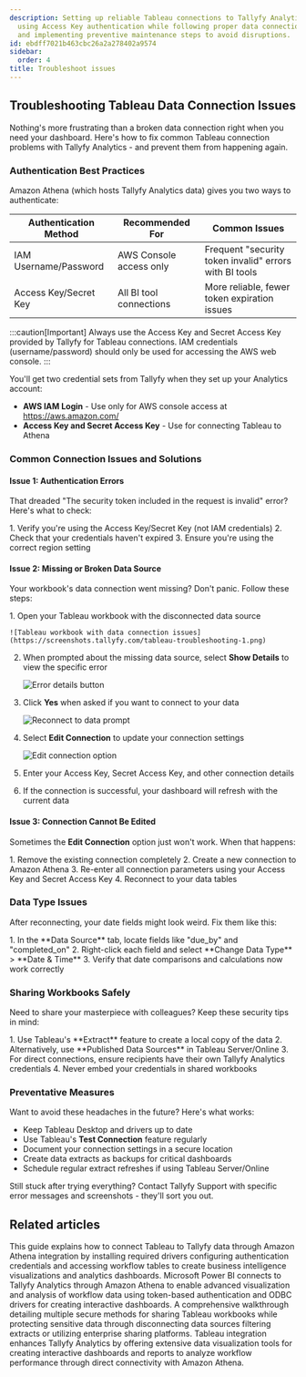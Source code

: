 ```yaml
---
description: Setting up reliable Tableau connections to Tallyfy Analytics requires
  using Access Key authentication while following proper data connection protocols
  and implementing preventive maintenance steps to avoid disruptions.
id: ebdff7021b463cbc26a2a278402a9574
sidebar:
  order: 4
title: Troubleshoot issues
---
```



## Troubleshooting Tableau Data Connection Issues

Nothing's more frustrating than a broken data connection right when you need your dashboard. Here's how to fix common Tableau connection problems with Tallyfy Analytics - and prevent them from happening again.

### Authentication Best Practices

Amazon Athena (which hosts Tallyfy Analytics data) gives you two ways to authenticate:

| Authentication Method | Recommended For | Common Issues |
|----------------------|-----------------|---------------|
| IAM Username/Password | AWS Console access only | Frequent "security token invalid" errors with BI tools |
| Access Key/Secret Key | All BI tool connections | More reliable, fewer token expiration issues |

:::caution[Important]
Always use the Access Key and Secret Access Key provided by Tallyfy for Tableau connections. IAM credentials (username/password) should only be used for accessing the AWS web console.
:::

You'll get two credential sets from Tallyfy when they set up your Analytics account:
- **AWS IAM Login** - Use only for AWS console access at https://aws.amazon.com/
- **Access Key and Secret Access Key** - Use for connecting Tableau to Athena

### Common Connection Issues and Solutions

#### Issue 1: Authentication Errors

That dreaded "The security token included in the request is invalid" error? Here's what to check:

<Steps>
1. Verify you're using the Access Key/Secret Key (not IAM credentials)
2. Check that your credentials haven't expired
3. Ensure you're using the correct region setting
</Steps>

#### Issue 2: Missing or Broken Data Source

Your workbook's data connection went missing? Don't panic. Follow these steps:

<Steps>
1. Open your Tableau workbook with the disconnected data source

    ![Tableau workbook with data connection issues](https://screenshots.tallyfy.com/tableau-troubleshooting-1.png)
2. When prompted about the missing data source, select **Show Details** to view the specific error

    ![Error details button](https://screenshots.tallyfy.com/tableau-troubleshooting-5.jpg)
3. Click **Yes** when asked if you want to connect to your data

    ![Reconnect to data prompt](https://screenshots.tallyfy.com/tableau-troubleshooting-6.jpg)
4. Select **Edit Connection** to update your connection settings

    ![Edit connection option](https://screenshots.tallyfy.com/tableau-troubleshooting-7.jpg)
5. Enter your Access Key, Secret Access Key, and other connection details
6. If the connection is successful, your dashboard will refresh with the current data
</Steps>

#### Issue 3: Connection Cannot Be Edited

Sometimes the **Edit Connection** option just won't work. When that happens:

<Steps>
1. Remove the existing connection completely
2. Create a new connection to Amazon Athena
3. Re-enter all connection parameters using your Access Key and Secret Access Key
4. Reconnect to your data tables
</Steps>

### Data Type Issues

After reconnecting, your date fields might look weird. Fix them like this:

<Steps>
1. In the **Data Source** tab, locate fields like "due_by" and "completed_on"
2. Right-click each field and select **Change Data Type** > **Date & Time**
3. Verify that date comparisons and calculations now work correctly
</Steps>

### Sharing Workbooks Safely

Need to share your masterpiece with colleagues? Keep these security tips in mind:

<Steps>
1. Use Tableau's **Extract** feature to create a local copy of the data
2. Alternatively, use **Published Data Sources** in Tableau Server/Online
3. For direct connections, ensure recipients have their own Tallyfy Analytics credentials
4. Never embed your credentials in shared workbooks
</Steps>

### Preventative Measures

Want to avoid these headaches in the future? Here's what works:

- Keep Tableau Desktop and drivers up to date
- Use Tableau's **Test Connection** feature regularly
- Document your connection settings in a secure location
- Create data extracts as backups for critical dashboards
- Schedule regular extract refreshes if using Tableau Server/Online

Still stuck after trying everything? Contact Tallyfy Support with specific error messages and screenshots - they'll sort you out.


## Related articles
<CardGrid>
<LinkTitleCard header="<b>Tableau > Connect Tableau to Tallyfy</b>" href="/products/pro/integrations/analytics/tableau/how-can-i-connect-tableau-to-my-tallyfy-data/" > This guide explains how to connect Tableau to Tallyfy data through Amazon Athena integration by installing required drivers configuring authentication credentials and accessing workflow tables to create business intelligence visualizations and analytics dashboards. </LinkTitleCard>
<LinkTitleCard header="<b>Powerbi > Connect Power BI</b>" href="/products/pro/integrations/analytics/powerbi/how-to-analyze-tallyfy-workflows-with-power-bi/" > Microsoft Power BI connects to Tallyfy Analytics through Amazon Athena to enable advanced visualization and analysis of workflow data using token-based authentication and ODBC drivers for creating interactive dashboards. </LinkTitleCard>
<LinkTitleCard header="<b>Tableau > Share a Tableau workbook</b>" href="/products/pro/integrations/analytics/tableau/share-workbook-without-data/" > A comprehensive walkthrough detailing multiple secure methods for sharing Tableau workbooks while protecting sensitive data through disconnecting data sources filtering extracts or utilizing enterprise sharing platforms. </LinkTitleCard>
<LinkTitleCard header="<b>Analytics > Tableau</b>" href="/products/pro/integrations/analytics/tableau/" > Tableau integration enhances Tallyfy Analytics by offering extensive data visualization tools for creating interactive dashboards and reports to analyze workflow performance through direct connectivity with Amazon Athena. </LinkTitleCard>
</CardGrid>